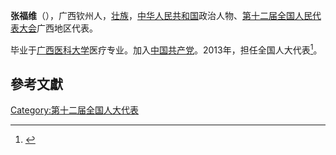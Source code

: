 '''张福维'''（{{bd|1962年||}}），广西钦州人，[[壮族|壮族]]，[[中华人民共和国|中华人民共和国]]政治人物、[[第十二届全国人民代表大会|第十二届全国人民代表大会]]广西地区代表。

毕业于[[广西医科大学|广西医科大学]]医疗专业。加入[[中国共产党|中国共产党]]。2013年，担任全国人大代表<ref>{{cite news|title=全国人大代表信息-张福维|url= http://210.82.31.1:8084/delegate/viewDelegate.action?dbid=121968|accessdate=2013-04-05|newspaper=全国人大网|archive-url=https://web.archive.org/web/20160305221553/http://www.npc.gov.cn/delegate/viewDelegate.action?dbid=121968|archive-date=2016-03-05|dead-url=yes}}</ref>。

==參考文獻==
{{reflist}}
{{中国政治人物小作品}}

[[Category:第十二届全国人大代表|Category:第十二届全国人大代表]]